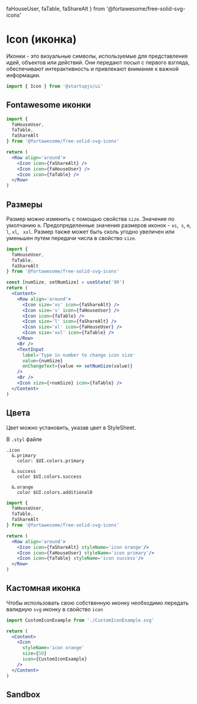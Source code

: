   faHouseUser,
  faTable,
  faShareAlt
} from '@fortawesome/free-solid-svg-icons'

# Icon (иконка)

Иконки - это визуальные символы, используемые для представления идей, объектов или действий. Они передают посыл с первого взгляда, обеспечивают интерактивность и привлекают внимание к важной информации.

```jsx
import { Icon } from '@startupjs/ui'
```

## Fontawesome иконки

```jsx
import {
  faHouseUser,
  faTable,
  faShareAlt
} from '@fortawesome/free-solid-svg-icons'
```

```jsx example
return (
  <Row align='around'>
    <Icon icon={faShareAlt} />
    <Icon icon={faHouseUser} />
    <Icon icon={faTable} />
  </Row>
)
```

## Размеры

Размер можно изменить с помощью свойства `size`. Значение по умолчанию `m`. Предопределенные значения размеров иконок - `xs`,` s`, `m`,` l`, `xl`, ` xxl`. Размер также может быть сколь угодно увеличен или уменьшен путем передачи числа в свойство `size`.

```jsx
import {
  faHouseUser,
  faTable,
  faShareAlt
} from '@fortawesome/free-solid-svg-icons'
```

```jsx example
const [numSize, setNumSize] = useState('80')
return (
  <Content>
    <Row align='around'>
      <Icon size='xs' icon={faShareAlt} />
      <Icon size='s' icon={faHouseUser} />
      <Icon icon={faTable} />
      <Icon size='l' icon={faShareAlt} />
      <Icon size='xl' icon={faHouseUser} />
      <Icon size='xxl' icon={faTable} />
    </Row>
    <Br />
    <TextInput
      label='Type in number to change icon size'
      value={numSize}
      onChangeText={value => setNumSize(value)}
    />
    <Br />
    <Icon size={+numSize} icon={faTable} />
  </Content>
)
```

## Цвета

Цвет можно установить, указав цвет в StyleSheet.

В `.styl` файле
```stylus
.icon
  &.primary
    color: $UI.colors.primary

  &.success
    color $UI.colors.success

  &.orange
    color $UI.colors.additional0
```

```jsx
import {
  faHouseUser,
  faTable,
  faShareAlt
} from '@fortawesome/free-solid-svg-icons'
```

```jsx example
return (
  <Row align='around'>
    <Icon icon={faShareAlt} styleName='icon orange'/>
    <Icon icon={faHouseUser} styleName='icon primary'/>
    <Icon icon={faTable} styleName='icon success'/>
  </Row>
)
```

## Кастомная иконка

Чтобы использовать свою собственную иконку необходимо передать валидную `svg` иконку в свойство `icon`

```jsx
import CustomIconExample from './CustomIconExample.svg'
```

```jsx example
return (
  <Content>
    <Icon
      styleName='icon orange'
      size={50}
      icon={CustomIconExample}
    />
  </Content>
)
```


## Sandbox

<Sandbox Component={Icon} />
